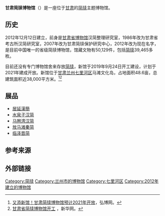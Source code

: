 '''甘肃简牍博物馆'''（{{lang-en|Gansu Bamboo Slips Museum}}）是一座位于[[甘肃|甘肃]]的[[简牍|简牍]]主题博物馆。

==历史==
2012年12月12日建立，前身是[[甘肃省博物馆|甘肃省博物馆]]汉简整理研究室，1986年改为甘肃省考古所汉简研究室，2007年改为甘肃简牍保护研究中心，2012年改为现在名字，是目前中国唯一的省级简牍博物馆，馆藏文物有50,129件，包括[[简牍|简牍]]39,465多枚。

目前还没有专门博物馆舍来存放[[简牍|简牍]]，新馆于2019年9月24日开工建设，计划于2021年建成开放。新馆位于[[甘肃|甘肃]][[兰州|兰州]][[七里河区|七里河区]]马滩文化岛，占地面积48.6亩，总建筑面积近38,000平方米。<ref>[http://www.hongbowang.net/news/yj/2020-06-05/16674.html 又添新馆！甘肃简牍博物馆预计2021年开放]，弘博网。</ref><ref>[http://www.xinhuanet.com/culture/2019-08/03/c_1124832040.htm 甘肃省简牍博物馆开工 ] {{Wayback|url=http://www.xinhuanet.com/culture/2019-08/03/c_1124832040.htm |date=20191205000004 }}，新华网。</ref>

==展品==
*[[居延漢簡|居延漢簡]]
*[[水泉子汉简|水泉子汉简]]
*[[马圈湾汉简|马圈湾汉简]]
*[[放马滩秦简|放马滩秦简]]
*[[临泽晋简|临泽晋简]]

==参考来源==
{{Reflist}}

==外部链接==

[[Category:简牍|Category:简牍]]
[[Category:兰州市的博物馆|Category:兰州市的博物馆]]
[[Category:七里河区|Category:七里河区]]
[[Category:2012年建立的博物馆|Category:2012年建立的博物馆]]